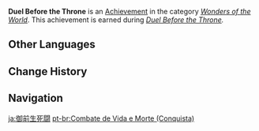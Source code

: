 {{Achievement Infobox
|title        = Duel Before the Throne
|id           = 84050
|order id     = 5029
|category     = Wonders of the World
|description  = Emerge victorious in the duel before the throne.
|requirements = Earned during ''[[Duel Before the Throne]].''
|primogems    = 5
|tracking     = 
|hidden       = 1
|quest        = Omnipresence Over Mortals
|topic        = 
|type         = Quest
}}
'''Duel Before the Throne''' is an [[Achievement]] in the category ''[[Wonders of the World]]''. This achievement is earned during ''[[Duel Before the Throne]].''
<!--
==Trivia==

==Video Guides==
{{EVT
|video1   = 
|caption1 = 
}}
-->
==Other Languages==
{{Other Languages
|en      = Duel Before the Throne
|zhs     = 御前生死斗
|zhs_rm  = Yùqián Shēngsǐ Dòu
|zht     = 御前生死鬥
|zht_rm  = Yùqián Shēngsǐ Dòu
|zh_tl   = 
|ja      = 御前生死闘
|ja_rm   = Gozen Seishitou
|ja_tl   = 
|ko      = 어전에서 사활을 건 싸움
|ko_rm   = Eojeoneseo Sahwareul Geon Ssaum
|ko_tl   = Death Match Before the Shogun
|es      = Duelo a muerte ante el trono
|es_tl   = Duel to the Death Before the Throne
|fr      = Duel devant le trône
|fr_tl   = Duel Before the Throne
|ru      = Смертельная дуэль
|ru_tl   = Deadly Duel
|th      = การต่อสู้แห่งความเป็นและความตาย
|th_rm   = 
|th_tl   = 
|vi      = Ngự Tiền Sinh Tử Chiến
|vi_tl   = 
|de      = Duell vor dem Thron
|de_tl   = Duel Before the Throne
|id      = Pertempuran Hidup dan Mati
|id_tl   = Battle of Life and Death
|pt      = Combate de Vida e Morte
|pt_tl   = 
|tr      = 
|tr_tl   = 
|it      = 
|it_tl   = 
}}

==Change History==
{{Change History|2.1}}
<!--
==References==
{{Reflist}}
-->
==Navigation==
{{Achievement Navbox|Wonders of the World|Quest}}

[[ja:御前生死闘]]
[[pt-br:Combate de Vida e Morte (Conquista)]]